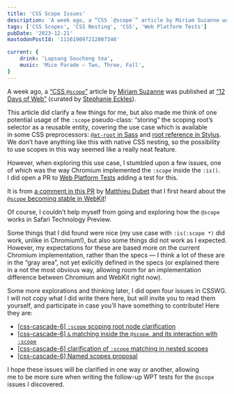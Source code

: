 ```yaml
---
title: 'CSS Scope Issues'
description: 'A week ago, a “CSS `@scope`” article by Miriam Suzanne was published at “12 Days of Web” (curated by Stephanie Eckles). This article did clarify a few things for me, but also made me think of one potential usage of the `:scope` pseudo-class: “storing” the scoping root’s selector as a reusable entity, covering the use case which is available in some of the CSS preprocessors. However, when exploring this use case, I stumbled upon a few issues: this post is about them.'
tags: ['CSS Scopes', 'CSS Nesting', 'CSS', 'Web Platform Tests']
pubDate: '2023-12-21'
mastodonPostId: '111619097212807346'

current: {
	drink: 'Lapsang Souchong tea',
    music: 'Mice Parade — Two, Three, Fall',
}
---
```


A week ago, a [“CSS `@scope`”](https://12daysofweb.dev/2023/css-scope/) article by [Miriam Suzanne](https://www.miriamsuzanne.com/) was published at [“12 Days of Web”](https://12daysofweb.dev/) (curated by [Stephanie Eckles](https://thinkdobecreate.com/)).

This article did clarify a few things for me, but also made me think of one potential usage of the `:scope` pseudo-class: “storing” the scoping root’s selector as a reusable entity, covering the use case which is available in some CSS preprocessors: [`@at-root` in Sass](https://sass-lang.com/documentation/at-rules/at-root/) and [root reference in Stylus](https://stylus-lang.com/docs/selectors.html#root-reference). We don’t have anything like this with native CSS nesting, so the possibility to use scopes in this way seemed like a really neat feature.

However, when exploring this use case, I stumbled upon a few issues, one of which was the way Chromium implemented the `:scope` inside the `:is()`. I did open a PR to [Web Platform Tests](https://github.com/web-platform-tests/wpt/pull/43697) adding a test for this.

It is from [a comment in this PR](https://github.com/web-platform-tests/wpt/pull/43697#issuecomment-1864175647) by [Matthieu Dubet](https://blog.matthieud.me/about/) that I first heard about the [`@scope` becoming stable in WebKit](https://github.com/WebKit/WebKit/pull/21435)!

Of course, I couldn’t help myself from going and exploring how the `@scope` works in Safari Technology Preview.

Some things that I did found were nice (my use case with `:is(:scope *)` did work, unlike in Chromium!), but also some things did not work as I expected. However, my expectations for these are based more on the current Chromium implementation, rather than the specs — I think a lot of these are in the “gray area”, not yet exlicitly defined in the specs (or explained there in a not the most obvious way, allowing room for an implementation difference between Chromium and WebKit right now).

Some more explorations and thinking later, I did open four issues in CSSWG. I will not copy what I did write there here, but will invite you to read them yourself, and participate in case you’ll have something to contribute! Here they are:

- [[css-cascade-6] `:scope` scoping root node clarification](https://github.com/w3c/csswg-drafts/issues/9739)
- [[css-cascade-6] `&` matching inside the `@scope`, and its interaction with `:scope`](https://github.com/w3c/csswg-drafts/issues/9740)
- [[css-cascade-6] clarification of `:scope` matching in nested scopes](https://github.com/w3c/csswg-drafts/issues/9741)
- [[css-cascade-6] Named scopes proposal](https://github.com/w3c/csswg-drafts/issues/9742)

I hope these issues will be clarified in one way or another, allowing me to be more sure when writing the follow-up WPT tests for the `@scope` issues I discovered.
